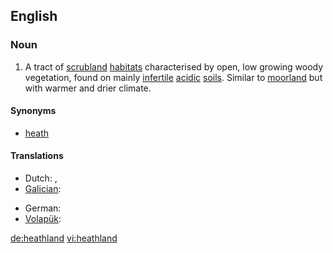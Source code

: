 ==English==

===Noun===
{{en-noun}}
{{wikipedia}}

# A tract of [[scrubland]] [[habitat]]s characterised by open, low growing woody vegetation, found on mainly [[infertile]] [[acidic]] [[soil]]s. Similar to [[moorland]] but with warmer and drier climate.

====Synonyms====
* [[heath]]

====Translations====
{{trans-top|heathland}}
* Dutch: {{t|nl|heide|c}}, {{t|nl|dopheide|c}} 
* [[Galician]]: {{t+|gl|uceira|f|xs=Galician}}
{{trans-mid}}
* German: {{t|de|Heideland|n}}
* [[Volapük]]: {{t|vo|brüyäralän}}
{{trans-bottom}}

[[de:heathland]]
[[vi:heathland]]